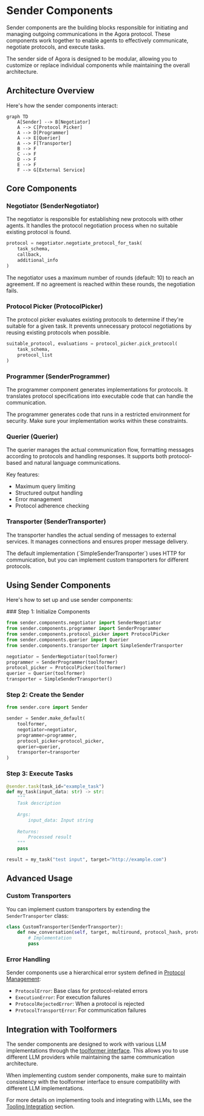 
# Sender Components

Sender components are the building blocks responsible for initiating and managing outgoing communications in the Agora protocol. These components work together to enable agents to effectively communicate, negotiate protocols, and execute tasks.

<Callout type="info">
The sender side of Agora is designed to be modular, allowing you to customize or replace individual components while maintaining the overall architecture.
</Callout>

## Architecture Overview

Here's how the sender components interact:

```mermaid
graph TD
    A[Sender] --> B[Negotiator]
    A --> C[Protocol Picker]
    A --> D[Programmer]
    A --> E[Querier]
    A --> F[Transporter]
    B --> F
    C --> F
    D --> F
    E --> F
    F --> G[External Service]
```

## Core Components

### Negotiator (SenderNegotiator)

The negotiator is responsible for establishing new protocols with other agents. It handles the protocol negotiation process when no suitable existing protocol is found.

```python
protocol = negotiator.negotiate_protocol_for_task(
    task_schema,
    callback,
    additional_info
)
```

<Callout type="info">
The negotiator uses a maximum number of rounds (default: 10) to reach an agreement. If no agreement is reached within these rounds, the negotiation fails.
</Callout>

### Protocol Picker (ProtocolPicker)

The protocol picker evaluates existing protocols to determine if they're suitable for a given task. It prevents unnecessary protocol negotiations by reusing existing protocols when possible.

```python
suitable_protocol, evaluations = protocol_picker.pick_protocol(
    task_schema, 
    protocol_list
)
```

### Programmer (SenderProgrammer)

The programmer component generates implementations for protocols. It translates protocol specifications into executable code that can handle the communication.

<Callout type="warning">
The programmer generates code that runs in a restricted environment for security. Make sure your implementation works within these constraints.
</Callout>

### Querier (Querier)

The querier manages the actual communication flow, formatting messages according to protocols and handling responses. It supports both protocol-based and natural language communications.

Key features:
- Maximum query limiting
- Structured output handling
- Error management
- Protocol adherence checking

### Transporter (SenderTransporter)

The transporter handles the actual sending of messages to external services. It manages connections and ensures proper message delivery.

<Callout type="info">
The default implementation (`SimpleSenderTransporter`) uses HTTP for communication, but you can implement custom transporters for different protocols.
</Callout>

## Using Sender Components

Here's how to set up and use sender components:

<Steps>
### Step 1: Initialize Components

```python
from sender.components.negotiator import SenderNegotiator
from sender.components.programmer import SenderProgrammer
from sender.components.protocol_picker import ProtocolPicker
from sender.components.querier import Querier
from sender.components.transporter import SimpleSenderTransporter

negotiator = SenderNegotiator(toolformer)
programmer = SenderProgrammer(toolformer)
protocol_picker = ProtocolPicker(toolformer)
querier = Querier(toolformer)
transporter = SimpleSenderTransporter()
```

### Step 2: Create the Sender

```python
from sender.core import Sender

sender = Sender.make_default(
    toolformer,
    negotiator=negotiator,
    programmer=programmer,
    protocol_picker=protocol_picker,
    querier=querier,
    transporter=transporter
)
```

### Step 3: Execute Tasks

```python
@sender.task(task_id="example_task")
def my_task(input_data: str) -> str:
    """
    Task description
    
    Args:
        input_data: Input string
    
    Returns:
        Processed result
    """
    pass

result = my_task("test input", target="http://example.com")
```
</Steps>

## Advanced Usage

### Custom Transporters

You can implement custom transporters by extending the `SenderTransporter` class:

```python
class CustomTransporter(SenderTransporter):
    def new_conversation(self, target, multiround, protocol_hash, protocol_sources):
        # Implementation
        pass
```

### Error Handling

Sender components use a hierarchical error system defined in [Protocol Management](/protocol-management):

- `ProtocolError`: Base class for protocol-related errors
- `ExecutionError`: For execution failures
- `ProtocolRejectedError`: When a protocol is rejected
- `ProtocolTransportError`: For communication failures

## Integration with Toolformers

The sender components are designed to work with various LLM implementations through the [toolformer interface](/tooling/llm-integration). This allows you to use different LLM providers while maintaining the same communication architecture.

<Callout>
When implementing custom sender components, make sure to maintain consistency with the toolformer interface to ensure compatibility with different LLM implementations.
</Callout>

For more details on implementing tools and integrating with LLMs, see the [Tooling Integration](/tooling) section.
